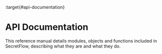 :target{#api-documentation}

# API Documentation

This reference manual details modules, objects and functions included in SecretFlow, describing what they are and what they do.

<TableOfContents />
